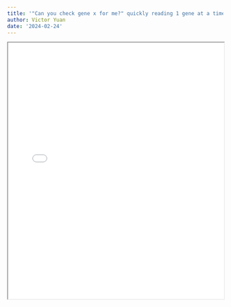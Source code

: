```yaml
---
title: '"Can you check gene x for me?" quickly reading 1 gene at a time from single cell data'
author: Victor Yuan
date: '2024-02-24'
---
```


<iframe src="/posts/2024-02-24-read-1-gene-from-single-cell/index.en.html" style="width:100%; height:600px; overflow:auto;"></iframe>
